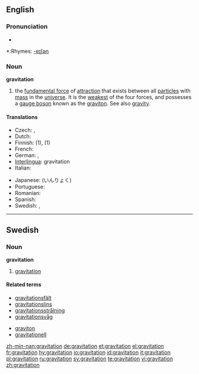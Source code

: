 {{see|Gravitation}}
==English==
{{wikipedia}}
===Pronunciation===
*{{audio|en-us-gravitation.ogg|Audio (US)}}

*:Rhymes: [[Rhymes:English:-eɪʃǝn|-eɪʃǝn]]

===Noun===
'''gravitation'''

# {{physics}} the [[fundamental force]] of [[attraction]] that exists between all [[particle]]s with [[mass]] in the [[universe]].  It is the [[weakest]] of the four forces, and possesses a [[gauge boson]] known as the [[graviton]].  See also [[gravity]].

====Translations====
{{trans-top|fundamental force of attraction}}
* Czech: {{t+|cs|přitažlivost|f}}, {{t+|cs|gravitace|f}}
* Dutch: {{t+|nl|zwaartekracht|f}}
* Finnish: {{t+|fi|painovoima}} (1), {{t+|fi|gravitaatio}} (1)
* French: {{t+|fr|gravitation|f}}
* German: {{t+|de|Schwerkraft|f}}, {{t+|de|Gravitation|f}}
* [[Interlingua]]: gravitation
* Italian: {{t+|it|gravitazione|f}}
{{trans-mid}}
* Japanese: {{t+|ja|引力|tr=inryoku|sc=Jpan}} (いんりょく)
* Portuguese: {{t+|pt|gravitação|f}}
* Romanian: {{t+|ro|gravitaţie|f}}
* Spanish: {{t+|es|gravitación|f}}
* Swedish: {{t+|sv|gravitation|c}}, {{t+|sv|tyngdkraft|c}}
{{trans-bottom}}

----

==Swedish==

===Noun===
{{sv-noun-unc-irreg-c|2=gravitationen}}
'''gravitation''' {{c}}

# {{context|physics|lang=sv}} [[#English|gravitation]]

====Related terms====
*[[gravitationsfält]]
*[[gravitationslins]]
*[[gravitationsstrålning]]
*[[gravitationsvåg]]

*[[graviton#Swedish|graviton]]
*[[gravitationell]]

[[zh-min-nan:gravitation]]
[[de:gravitation]]
[[et:gravitation]]
[[el:gravitation]]
[[fr:gravitation]]
[[hy:gravitation]]
[[io:gravitation]]
[[id:gravitation]]
[[it:gravitation]]
[[pl:gravitation]]
[[ru:gravitation]]
[[sv:gravitation]]
[[te:gravitation]]
[[vi:gravitation]]
[[zh:gravitation]]